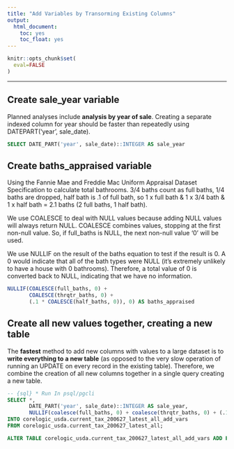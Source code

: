 ```yaml
---
title: "Add Variables by Transorming Existing Columns"
output: 
  html_document:
    toc: yes
    toc_float: yes
---
```


```r
knitr::opts_chunk$set(
  eval=FALSE
)
```

------------------------------------------------------------------------

## Create sale_year variable

Planned analyses include **analysis by year of sale**. Creating a separate indexed column for year should be faster than repeatedly using DATEPART('year', sale_date).

```sql
SELECT DATE_PART('year', sale_date)::INTEGER AS sale_year
```

## Create baths_appraised variable

Using the Fannie Mae and Freddie Mac Uniform Appraisal Dataset Specification to calculate total bathrooms. 3/4 baths count as full baths, 1/4 baths are dropped, half bath is .1 of full bath, so 1 x full bath & 1 x 3/4 bath & 1 x half bath = 2.1 baths (2 full baths, 1 half bath).

We use COALESCE to deal with NULL values because adding NULL values will always return NULL. COALESCE combines values, stopping at the first non-null value. So, if full_baths is NULL, the next non-null value '0' will be used.

We use NULLIF on the result of the baths equation to test if the result is 0. A 0 would indicate that all of the bath types were NULL (it's extremely unlikely to have a house with 0 bathrooms). Therefore, a total value of 0 is converted back to NULL, indicating that we have no information.

```sql
NULLIF(COALESCE(full_baths, 0) + 
       COALESCE(thrqtr_baths, 0) + 
       (.1 * COALESCE(half_baths, 0)), 0) AS baths_appraised
```

## Create all new values together, creating a new table

The **fastest** method to add new columns with values to a large dataset is to **write everything to a new table** (as opposed to the very slow operation of running an UPDATE on every record in the existing table). Therefore, we combine the creation of all new columns together in a single query creating a new table.

```sql
-- {sql} * Run In psql/pgcli
SELECT *,
       DATE_PART('year', sale_date)::INTEGER AS sale_year,
       NULLIF(coalesce(full_baths, 0) + coalesce(thrqtr_baths, 0) + (.1 * coalesce(half_baths, 0)), 0) AS baths_appraised
INTO corelogic_usda.current_tax_200627_latest_all_add_vars
FROM corelogic_usda.current_tax_200627_latest_all;

ALTER TABLE corelogic_usda.current_tax_200627_latest_all_add_vars ADD PRIMARY KEY (geoid_cnty, p_id_iris_frmtd);
```
